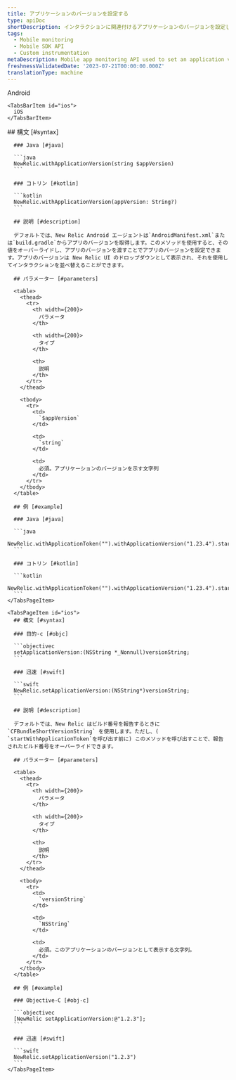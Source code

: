 ```yaml
---
title: アプリケーションのバージョンを設定する
type: apiDoc
shortDescription: インタラクションに関連付けるアプリケーションのバージョンを設定します。
tags:
  - Mobile monitoring
  - Mobile SDK API
  - Custom instrumentation
metaDescription: Mobile app monitoring API used to set an application version to be associated with an interaction.
freshnessValidatedDate: '2023-07-21T00:00:00.000Z'
translationType: machine
---
```


<Tabs>
  <TabsBar>
    <TabsBarItem id="android">
      Android
    </TabsBarItem>

    <TabsBarItem id="ios">
      iOS
    </TabsBarItem>
  </TabsBar>

  <TabsPages>
    <TabsPageItem id="android">
      ## 構文 [#syntax]

      ### Java [#java]

      ```java
      NewRelic.withApplicationVersion(string $appVersion)
      ```

      ### コトリン [#kotlin]

      ```kotlin
      NewRelic.withApplicationVersion(appVersion: String?)
      ```

      ## 説明 [#description]

      デフォルトでは、New Relic Android エージェントは`AndroidManifest.xml`または`build.gradle`からアプリのバージョンを取得します。このメソッドを使用すると、その値をオーバーライドし、アプリのバージョンを渡すことでアプリのバージョンを設定できます。アプリのバージョンは New Relic UI のドロップダウンとして表示され、それを使用してインタラクションを並べ替えることができます。

      ## パラメーター [#parameters]

      <table>
        <thead>
          <tr>
            <th width={200}>
              パラメータ
            </th>

            <th width={200}>
              タイプ
            </th>

            <th>
              説明
            </th>
          </tr>
        </thead>

        <tbody>
          <tr>
            <td>
              `$appVersion`
            </td>

            <td>
              `string`
            </td>

            <td>
              必須。アプリケーションのバージョンを示す文字列
            </td>
          </tr>
        </tbody>
      </table>

      ## 例 [#example]

      ### Java [#java]

      ```java
      NewRelic.withApplicationToken("").withApplicationVersion("1.23.4").start(this.getApplication());
      ```

      ### コトリン [#kotlin]

      ```kotlin
      NewRelic.withApplicationToken("").withApplicationVersion("1.23.4").start(applicationContext)
      ```
    </TabsPageItem>

    <TabsPageItem id="ios">
      ## 構文 [#syntax]

      ### 目的-c [#objc]

      ```objectivec
      setApplicationVersion:(NSString *_Nonnull)versionString;
      ```

      ### 迅速 [#swift]

      ```swift
      NewRelic.setApplicationVersion:(NSString*)versionString;
      ```

      ## 説明 [#description]

      デフォルトでは、New Relic はビルド番号を報告するときに `CFBundleShortVersionString` を使用します。ただし、( `startWithApplicationToken`を呼び出す前に) このメソッドを呼び出すことで、報告されたビルド番号をオーバーライドできます。

      ## パラメーター [#parameters]

      <table>
        <thead>
          <tr>
            <th width={200}>
              パラメータ
            </th>

            <th width={200}>
              タイプ
            </th>

            <th>
              説明
            </th>
          </tr>
        </thead>

        <tbody>
          <tr>
            <td>
              `versionString`
            </td>

            <td>
              `NSString`
            </td>

            <td>
              必須。このアプリケーションのバージョンとして表示する文字列。
            </td>
          </tr>
        </tbody>
      </table>

      ## 例 [#example]

      ### Objective-C [#obj-c]

      ```objectivec
      [NewRelic setApplicationVersion:@"1.2.3"];
      ```

      ### 迅速 [#swift]

      ```swift
      NewRelic.setApplicationVersion("1.2.3")
      ```
    </TabsPageItem>
  </TabsPages>
</Tabs>